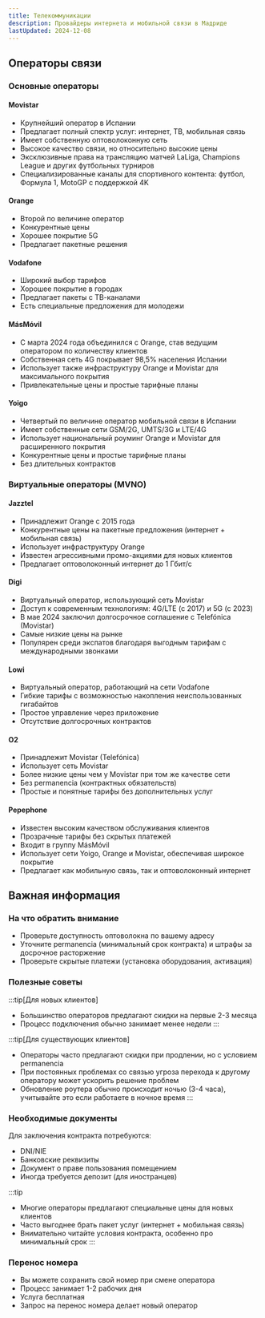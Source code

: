 ```yaml
---
title: Телекоммуникации
description: Провайдеры интернета и мобильной связи в Мадриде
lastUpdated: 2024-12-08
---
```



## Операторы связи

### Основные операторы

#### Movistar
- Крупнейший оператор в Испании
- Предлагает полный спектр услуг: интернет, ТВ, мобильная связь
- Имеет собственную оптоволоконную сеть
- Высокое качество связи, но относительно высокие цены
- Эксклюзивные права на трансляцию матчей LaLiga, Champions League и других футбольных турниров
- Специализированные каналы для спортивного контента: футбол, Формула 1, MotoGP с поддержкой 4K
<LinkCard title="Movistar" description="Интернет, ТВ и мобильная связь" href="https://www.movistar.es/" />

#### Orange
- Второй по величине оператор
- Конкурентные цены
- Хорошее покрытие 5G
- Предлагает пакетные решения
<LinkCard title="Orange" description="Интернет и мобильная связь" href="https://www.orange.es/" />

#### Vodafone
- Широкий выбор тарифов
- Хорошее покрытие в городах
- Предлагает пакеты с ТВ-каналами
- Есть специальные предложения для молодежи
<LinkCard title="Vodafone" description="Интернет и мобильная связь" href="https://www.vodafone.es/" />

#### MásMóvil
- С марта 2024 года объединился с Orange, став ведущим оператором по количеству клиентов
- Собственная сеть 4G покрывает 98,5% населения Испании
- Использует также инфраструктуру Orange и Movistar для максимального покрытия
- Привлекательные цены и простые тарифные планы
<LinkCard title="MásMóvil" description="Интернет и мобильная связь" href="https://www.masmovil.es/" />

#### Yoigo
- Четвертый по величине оператор мобильной связи в Испании
- Имеет собственные сети GSM/2G, UMTS/3G и LTE/4G
- Использует национальный роуминг Orange и Movistar для расширенного покрытия
- Конкурентные цены и простые тарифные планы
- Без длительных контрактов
<LinkCard title="Yoigo" description="Интернет и мобильная связь" href="https://www.yoigo.com/" />

### Виртуальные операторы (MVNO)

#### Jazztel
- Принадлежит Orange с 2015 года
- Конкурентные цены на пакетные предложения (интернет + мобильная связь)
- Использует инфраструктуру Orange
- Известен агрессивными промо-акциями для новых клиентов
- Предлагает оптоволоконный интернет до 1 Гбит/с
<LinkCard title="Jazztel" description="Интернет и мобильная связь" href="https://www.jazztel.com/" />

#### Digi
- Виртуальный оператор, использующий сеть Movistar
- Доступ к современным технологиям: 4G/LTE (с 2017) и 5G (с 2023)
- В мае 2024 заключил долгосрочное соглашение с Telefónica (Movistar)
- Самые низкие цены на рынке
- Популярен среди экспатов благодаря выгодным тарифам с международными звонками
<LinkCard title="Digi" description="Интернет и мобильная связь" href="https://www.digimobil.es/" />

#### Lowi
- Виртуальный оператор, работающий на сети Vodafone
- Гибкие тарифы с возможностью накопления неиспользованных гигабайтов
- Простое управление через приложение
- Отсутствие долгосрочных контрактов
<LinkCard title="Lowi" description="Мобильная связь и интернет" href="https://www.lowi.es/" />

#### O2
- Принадлежит Movistar (Telefónica)
- Использует сеть Movistar
- Более низкие цены чем у Movistar при том же качестве сети
- Без permanencia (контрактных обязательств)
- Простые и понятные тарифы без дополнительных услуг
<LinkCard title="O2" description="Интернет и мобильная связь" href="https://o2online.es/" />

#### Pepephone
- Известен высоким качеством обслуживания клиентов
- Прозрачные тарифы без скрытых платежей
- Входит в группу MásMóvil
- Использует сети Yoigo, Orange и Movistar, обеспечивая широкое покрытие
- Предлагает как мобильную связь, так и оптоволоконный интернет
<LinkCard title="Pepephone" description="Интернет и мобильная связь" href="https://www.pepephone.com/" />


## Важная информация

### На что обратить внимание

- Проверьте доступность оптоволокна по вашему адресу
- Уточните permanencia (минимальный срок контракта) и штрафы за досрочное расторжение
- Проверьте скрытые платежи (установка оборудования, активация)

### Полезные советы

:::tip[Для новых клиентов]
- Большинство операторов предлагают скидки на первые 2-3 месяца
- Процесс подключения обычно занимает менее недели
:::

:::tip[Для существующих клиентов]
- Операторы часто предлагают скидки при продлении, но с условием permanencia
- При постоянных проблемах со связью угроза перехода к другому оператору может ускорить решение проблем
- Обновление роутера обычно происходит ночью (3-4 часа), учитывайте это если работаете в ночное время
:::

### Необходимые документы

Для заключения контракта потребуются:
- DNI/NIE
- Банковские реквизиты
- Документ о праве пользования помещением
- Иногда требуется депозит (для иностранцев)

:::tip
- Многие операторы предлагают специальные цены для новых клиентов
- Часто выгоднее брать пакет услуг (интернет + мобильная связь)
- Внимательно читайте условия контракта, особенно про минимальный срок
:::

### Перенос номера

- Вы можете сохранить свой номер при смене оператора
- Процесс занимает 1-2 рабочих дня
- Услуга бесплатная
- Запрос на перенос номера делает новый оператор
